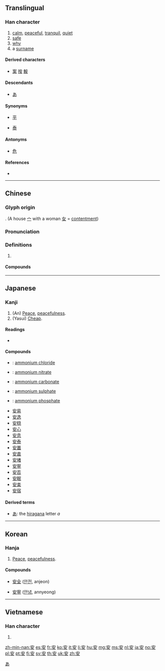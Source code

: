 ==Translingual==
{{stroke order|type=animate}}

===Han character===
{{Han char|rn=40|rad=宀|as=03|sn=6|four=30404|canj=JV|ids=⿱宀女}}

# [[calm]], [[peaceful]], [[tranquil]], [[quiet]]
# [[safe]]
# [[why]]
# a [[surname]]

====Derived characters====
* [[案]] [[按]] [[鮟]]

====Descendants====
* [[あ]]

====Synonyms====
* {{sense|calm}} [[平]]
* {{sense|tranquil}} [[泰]]

====Antonyms====
* {{sense|safe}} [[危]]

====References====
* {{Han ref|kx=0282.080|dkj=07072|dj=0552.050|hdz=20913.090|uh=5B89|ud=23433|bh=A677|bd=42615}}

----

==Chinese==
{{zh-forms}}

===Glyph origin===
{{Han etyl}}
{{Han compound|宀|女|ls=ic}}. (A house [[宀]] with a woman [[女]] = [[contentment]])

===Pronunciation===
{{zh-pron
|m=ān
|c=on1,ngon1
|h=pfs=ôn
|mn=an
|mc=y
|oc=y
|ma=Zh-an.ogg
|mna=Taiwanese-The_Vowel_a.ogg
|cat=a,adv,pn
}}

===Definitions===
{{zh-hanzi}}

# {{rfdef|lang=zh}}

====Compounds====

{{der5
|{{zh-l|安邦定國}}
|{{zh-l|安不上}}
|{{zh-l|安步當車}}
|{{zh-l|安插}}
|{{zh-l|安道爾}}
|{{zh-l|安德魯}}
|{{zh-l|安抵}}
|{{zh-l|安定}}
|{{zh-l|安堵}}
|{{zh-l|安頓}}
|{{zh-l|安放}}
|{{zh-l|安分}}
|{{zh-l|安分守己}}
|{{zh-l|安撫}}
|{{zh-l|安咐}}
|{{zh-l|安哥拉}}
|{{zh-l|安好}}
|{{zh-l|安家}}
|{{zh-l|安家費}}
|{{zh-l|安家立業}}
|{{zh-l|安家落戶}}
|{{zh-l|安靜}}
|{{zh-l|安居}}
|{{zh-l|安居工程}}
|{{zh-l|安居樂業}}
|{{zh-l|安康}}
|{{zh-l|安拉}}
|{{zh-l|安樂}}
|{{zh-l|安樂死}}
|{{zh-l|安樂窩}}
|{{zh-l|安樂椅}}
|{{zh-l|安理會}}
|{{zh-l|安眠}}
|{{zh-l|安眠藥}}
|{{zh-l|安民}}
|{{zh-l|安民告示}}
|{{zh-l|安那其主義}}
|{{zh-l|安寧}}
|{{zh-l|安排}}
|{{zh-l|安培}}
|{{zh-l|安培計}}
|{{zh-l|安培小時}}
|{{zh-l|安貧樂道}}
|{{zh-l|安寢}}
|{{zh-l|安全}}
|{{zh-l|安全玻璃}}
|{{zh-l|安全帶}}
|{{zh-l|安全島}}
|{{zh-l|安全燈}}
|{{zh-l|安全電壓}}
|{{zh-l|安全閥}}
|{{zh-l|安全理事會}}
|{{zh-l|安全帽}}
|{{zh-l|安全門}}
|{{zh-l|安全剃刀}}
|{{zh-l|安全係數}}
|{{zh-l|安然}}
|{{zh-l|安然無恙}}
|{{zh-l|安如磐石}}
|{{zh-l|安如泰山}}
|{{zh-l|安設}}
|{{zh-l|安身}}
|{{zh-l|安身立命}}
|{{zh-l|安神}}
|{{zh-l|安生}}
|{{zh-l|安適}}
|{{zh-l|安舒}}
|{{zh-l|安睡}}
|{{zh-l|安泰}}
|{{zh-l|安提瓜和巴布達}}
|{{zh-l|安恬}}
|{{zh-l|安土重遷}}
|{{zh-l|安妥}}
|{{zh-l|安危}}
|{{zh-l|安慰}}
|{{zh-l|安穩}}
|{{zh-l|安息}}
|{{zh-l|安息日}}
|{{zh-l|安息香}}
|{{zh-l|安息香酸}}
|{{zh-l|安閒}}
|{{zh-l|安詳}}
|{{zh-l|安享}}
|{{zh-l|安歇}}
|{{zh-l|安心}}
|{{zh-l|安心落意}}
|{{zh-l|安逸}}, {{zh-l|安佚}}
|{{zh-l|安營}}
|{{zh-l|安營扎寨}}
|{{zh-l|安於}}
|{{zh-l|安葬}}
|{{zh-l|安扎}}
|{{zh-l|安枕}}
|{{zh-l|安知}}
|{{zh-l|安之若素}}
|{{zh-l|安置}}
|{{zh-l|安裝}}
}}

----

==Japanese==

===Kanji===
{{ja-kanji|grade=3|rs=宀03安}}

# (An) [[peace|Peace]], [[peacefulness]].
# (Yasui) [[cheap|Cheap]].

====Readings====
* {{ja-readings|goon=[[あん]] (an)|kanon=[[あん]] (an)|kun=[[やすい]] (yasui), [[やすらか]] (yasuraka), [[やすんじる]] (yasunjiru), [[いずくんぞ]] (izukunzo)|nanori=[[あ]] (a)}}

====Compounds====
{{der-top|Compounds}}
* {{ja-r|塩安|えんあん}}: [[ammonium chloride]]
* {{ja-r|硝安|しょうあん}}: [[ammonium nitrate]]
* {{ja-r|炭安|たんあん}}: [[ammonium carbonate]]
* {{ja-r|硫安|りゅうあん}}: [[ammonium sulphate]]
* {{ja-r|燐安|りんあん}}: [[ammonium phosphate]]
* [[安易]]
* [[安逸]]
* [[安穏]]
* [[安心]]
* [[安息]]
* [[安泰]]
* [[安置]]
* [[安直]]
* [[安堵]]
* [[安寧]]
* [[安否]]
* [[安眠]]
* [[安楽]]
* [[安宿]]
{{der-bottom}}

====Derived terms====
* [[あ]]: the [[hiragana]] letter ''a''

[[Category:Han characters from which hiragana were derived|あ]]

----

==Korean==

===Hanja===
{{ko-hanja|hangeul=안|rv=an|mr=an}}

# [[peace|Peace]], [[peacefulness]].

====Compounds====
{{top2}}
* [[安全]] ([[안전]], anjeon)
{{mid2}}
* [[安寧]] ([[안녕]], annyeong)
{{bottom}}

----

==Vietnamese==

===Han character===
{{vi-hantu|[[an]], [[yên]]|rs=宀03}}

# {{defn|lang=vi|sort=宀03}}

[[zh-min-nan:安]]
[[es:安]]
[[fr:安]]
[[ko:安]]
[[it:安]]
[[li:安]]
[[hu:安]]
[[mg:安]]
[[ms:安]]
[[nl:安]]
[[ja:安]]
[[no:安]]
[[pl:安]]
[[pt:安]]
[[fi:安]]
[[sv:安]]
[[th:安]]
[[uk:安]]
[[zh:安]]